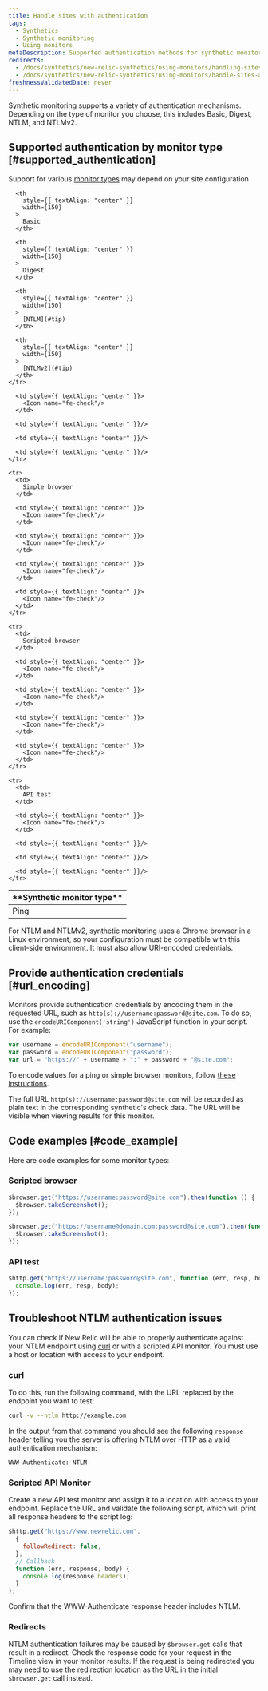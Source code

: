 ```yaml
---
title: Handle sites with authentication
tags:
  - Synthetics
  - Synthetic monitoring
  - Using monitors
metaDescription: Supported authentication methods for synthetic monitors and how to provide authentication using scripted monitors.
redirects:
  - /docs/synthetics/new-relic-synthetics/using-monitors/handling-sites-authentication
  - /docs/synthetics/new-relic-synthetics/using-monitors/handle-sites-authentication
freshnessValidatedDate: never
---
```


Synthetic monitoring supports a variety of authentication mechanisms. Depending on the type of monitor you choose, this includes Basic, Digest, NTLM, and NTLMv2.

## Supported authentication by monitor type [#supported_authentication]

Support for various [monitor types](/docs/synthetics/new-relic-synthetics/using-monitors/add-edit-monitors#types-monitors) may depend on your site configuration.

<table>
  <thead>
    <tr>
      <th>
        <DNT>
          **Synthetic monitor type**
        </DNT>
      </th>

      <th
        style={{ textAlign: "center" }}
        width={150}
      >
        Basic
      </th>

      <th
        style={{ textAlign: "center" }}
        width={150}
      >
        Digest
      </th>

      <th
        style={{ textAlign: "center" }}
        width={150}
      >
        [NTLM](#tip)
      </th>

      <th
        style={{ textAlign: "center" }}
        width={150}
      >
        [NTLMv2](#tip)
      </th>
    </tr>
  </thead>

  <tbody>
    <tr>
      <td>
        Ping
      </td>

      <td style={{ textAlign: "center" }}>
        <Icon name="fe-check"/>
      </td>

      <td style={{ textAlign: "center" }}/>

      <td style={{ textAlign: "center" }}/>

      <td style={{ textAlign: "center" }}/>
    </tr>

    <tr>
      <td>
        Simple browser
      </td>

      <td style={{ textAlign: "center" }}>
        <Icon name="fe-check"/>
      </td>

      <td style={{ textAlign: "center" }}>
        <Icon name="fe-check"/>
      </td>

      <td style={{ textAlign: "center" }}>
        <Icon name="fe-check"/>
      </td>

      <td style={{ textAlign: "center" }}>
        <Icon name="fe-check"/>
      </td>
    </tr>

    <tr>
      <td>
        Scripted browser
      </td>

      <td style={{ textAlign: "center" }}>
        <Icon name="fe-check"/>
      </td>

      <td style={{ textAlign: "center" }}>
        <Icon name="fe-check"/>
      </td>

      <td style={{ textAlign: "center" }}>
        <Icon name="fe-check"/>
      </td>

      <td style={{ textAlign: "center" }}>
        <Icon name="fe-check"/>
      </td>
    </tr>

    <tr>
      <td>
        API test
      </td>

      <td style={{ textAlign: "center" }}>
        <Icon name="fe-check"/>
      </td>

      <td style={{ textAlign: "center" }}/>

      <td style={{ textAlign: "center" }}/>

      <td style={{ textAlign: "center" }}/>
    </tr>
  </tbody>
</table>

<Callout variant="tip">
  For NTLM and NTLMv2, synthetic monitoring uses a Chrome browser in a Linux environment, so your configuration must be compatible with this client-side environment. It must also allow URI-encoded credentials.
</Callout>

## Provide authentication credentials [#url_encoding]

Monitors provide authentication credentials by encoding them in the requested URL, such as `http(s)://username:password@site.com`. To do so, use the `encodeURIComponent('string')` JavaScript function in your script. For example:

```js
var username = encodeURIComponent("username");
var password = encodeURIComponent("password");
var url = "https://" + username + ":" + password + "@site.com";
```

To encode values for a ping or simple browser monitors, follow [these instructions](https://www.w3schools.com/tags/ref_urlencode.ASP).

The full URL `http(s)://username:password@site.com` will be recorded as plain text in the corresponding synthetic's check data. The URL will be visible when viewing results for this monitor.

## Code examples [#code_example]

Here are code examples for some monitor types:

### Scripted browser

```js
$browser.get("https://username:password@site.com").then(function () {
  $browser.takeScreenshot();
});
```

```js
$browser.get("https://username@domain.com:password@site.com").then(function () {
  $browser.takeScreenshot();
});
```

### API test

```js
$http.get("https://username:password@site.com", function (err, resp, body) {
  console.log(err, resp, body);
});
```

## Troubleshoot NTLM authentication issues

You can check if New Relic will be able to properly authenticate against your NTLM endpoint using [curl](https://curl.haxx.se) or with a scripted API monitor. You must use a host or location with access to your endpoint.

### curl

To do this, run the following command, with the URL replaced by the endpoint you want to test:

```sh
curl -v --ntlm http://example.com
```

In the output from that command you should see the following `response` header telling you the server is offering NTLM over HTTP as a valid authentication mechanism:

```
WWW-Authenticate: NTLM
```

### Scripted API Monitor

Create a new API test monitor and assign it to a location with access to your endpoint. Replace the URL and validate the following script, which will print all response headers to the script log:

```js
$http.get("https://www.newrelic.com",
  {
    followRedirect: false,
  },
  // Callback
  function (err, response, body) {
    console.log(response.headers);
  }
);
```

Confirm that the WWW-Authenticate response header includes NTLM.

### Redirects

NTLM authentication failures may be caused by `$browser.get` calls that result in a redirect. Check the response code for your request in the Timeline view in your monitor results. If the request is being redirected you may need to use the redirection location as the URL in the initial `$browser.get` call instead.
